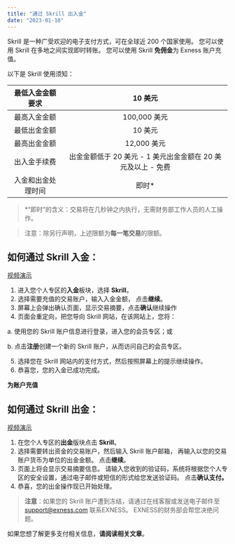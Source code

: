 ```yaml
---
title: "通过 Skrill 出入金"
date: "2023-01-10"
---
```


<Ads></Ads> 

Skrill 是一种广受欢迎的电子支付方式，可在全球近 200 个国家使用。 您可以使用 Skrill 在多地之间实现即时转账。 您可以使用 Skrill **免佣金**为 Exness 账户充值。

以下是 Skrill 使用须知：

| 最低入金金额要求| 10 美元|
|:---------:|:-------:|
| 最高入金金额| 100,000 美元 |
| 最低出金金额| 10 美元|
| 最高出金金额| 12,000 美元|
| 出入金手续费| 出金金额低于 20 美元 - 1 美元出金金额在 20 美元及以上 - 免费 |
| 入金和出金处理时间 | 即时*|


> *“即时”的含义：交易将在几秒钟之内执行，无需财务部工作人员的人工操作。

> 注意：除另行声明，上述限额为**每一笔交易**的限额。

## **如何通过 Skrill 入金**：

[视频演示](https://haokan.baidu.com/v?vid=5153637280807942028&pd=pcshare)

1. 进入您个人专区的**入金**板块，选择 **Skrill**。
2. 选择需要充值的交易账户，输入入金金额， 点击**继续**。
3. 屏幕上会弹出确认页面，显示交易摘要，点击**确认**继续操作
4. 页面会重定向，把您导向 Skrill 网站，在该网站上，您将：

a. 使用您的 Skrill 账户信息进行登录，进入您的会员专区；或

b. 点击**注册**创建一个新的 Skrill 账户，从而访问自己的会员专区。

5. 选择您在 Skrill 网站内的支付方式，然后按照屏幕上的提示继续操作。
6. 恭喜您，您的入金已成功完成。

**为账户充值**

## **如何通过 Skrill 出金**：

[视频演示](https://haokan.baidu.com/v?vid=3434006093916000410&pd=pcshare)

1. 在您个人专区的**出金**版块点击 **Skrill**。
2. 选择需要转出资金的交易账户，然后输入 Skrill 账户邮箱， 再输入以您的交易账户货币为单位的出金金额。 点击**继续**。
3. 页面上将会显示交易摘要信息。 请输入您收到的验证码，系统将根据您个人专区的安全设置，通过电子邮件或短信的形式给您发送验证码。 点击**确认支付。**
4. 恭喜，您的出金操作现已开始处理。

> **注意**：如果您的 Skrill 账户遭到冻结，请通过在线客服或发送电子邮件至 support@exness.com 联系EXNESS。 EXNESS的财务部会帮您决绝问题。

如果您想了解更多支付相关信息，**请阅读相关文章**。
